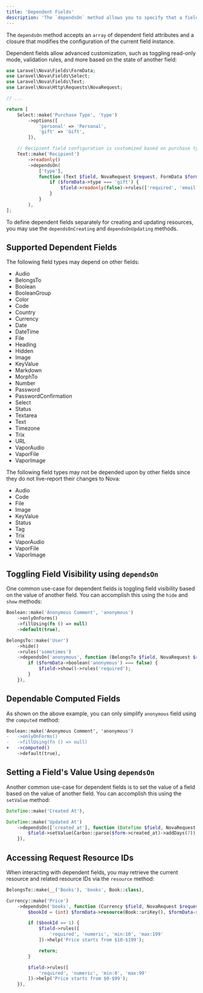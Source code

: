 ```yaml
---
title: 'Dependent Fields'
description: 'The `dependsOn` method allows you to specify that a fields configuration depends on one or more other fields values.'
---
```


The `dependsOn` method accepts an `array` of dependent field attributes and a closure that modifies the configuration of the current field instance.

Dependent fields allow advanced customization, such as toggling read-only mode, validation rules, and more based on the state of another field:

```php {9,18-25}
use Laravel\Nova\Fields\FormData;
use Laravel\Nova\Fields\Select;
use Laravel\Nova\Fields\Text;
use Laravel\Nova\Http\Requests\NovaRequest;

// ...

return [
    Select::make('Purchase Type', 'type')
        ->options([
            'personal' => 'Personal',
            'gift' => 'Gift',
        ]),

    // Recipient field configuration is customized based on purchase type...
    Text::make('Recipient')
        ->readonly()
        ->dependsOn(
            ['type'],
            function (Text $field, NovaRequest $request, FormData $formData) {
                if ($formData->type === 'gift') {
                    $field->readonly(false)->rules(['required', 'email']);
                }
            }
        ),
];
```

To define dependent fields separately for creating and updating resources, you may use the `dependsOnCreating` and `dependsOnUpdating` methods.

## Supported Dependent Fields

The following field types may depend on other fields:

- Audio
- BelongsTo
- Boolean
- BooleanGroup
- Color
- Code
- Country
- Currency
- Date
- DateTime
- File
- Heading
- Hidden
- Image
- KeyValue
- Markdown
- MorphTo
- Number
- Password
- PasswordConfirmation
- Select
- Status
- Textarea
- Text
- Timezone
- Trix
- URL
- VaporAudio
- VaporFile
- VaporImage

The following field types may not be depended upon by other fields since they do not live-report their changes to Nova:

- Audio
- Code
- File
- Image
- KeyValue
- Status
- Tag
- Trix
- VaporAudio
- VaporFile
- VaporImage

## Toggling Field Visibility using `dependsOn`

One common use-case for dependent fields is toggling field visibility based on the value of another field. You can accomplish this using the `hide` and `show` methods:

```php {1,7,9-13}
Boolean::make('Anonymous Comment', 'anonymous')
    ->onlyOnForms()
    ->fillUsing(fn () => null)
    ->default(true),

BelongsTo::make('User')
    ->hide()
    ->rules('sometimes')
    ->dependsOn('anonymous', function (BelongsTo $field, NovaRequest $request, FormData $formData) {
        if ($formData->boolean('anonymous') === false) {
            $field->show()->rules('required');
        }
    }),
```

## Dependable Computed Fields

As shown on the above example, you can only simplify `anonymous` field using the `computed` method:

```diff
Boolean::make('Anonymous Comment', 'anonymous')
-   ->onlyOnForms()
-   ->fillUsing(fn () => null)
+   ->computed()
    ->default(true),
```

## Setting a Field's Value Using `dependsOn`

Another common use-case for dependent fields is to set the value of a field based on the value of another field. You can accomplish this using the `setValue` method:

```php {1,5-6}
DateTime::make('Created At'),

DateTime::make('Updated At')
    ->dependsOn(['created_at'], function (DateTime $field, NovaRequest $request, FormData $form) {
        $field->setValue(Carbon::parse($form->created_at)->addDays(7));
    }),
```

## Accessing Request Resource IDs

When interacting with dependent fields, you may retrieve the current resource and related resource IDs via the `resource` method:

```php {5}
BelongsTo::make(__('Books'), 'books', Book::class),

Currency::make('Price')
    ->dependsOn('books', function (Currency $field, NovaRequest $request, FormData $formData) {
        $bookId = (int) $formData->resource(Book::uriKey(), $formData->books);

        if ($bookId == 1) {
            $field->rules([
                'required', 'numeric', 'min:10', 'max:199'
            ])->help('Price starts from $10-$199');

            return;
        }

        $field->rules([
            'required', 'numeric', 'min:0', 'max:99'
        ])->help('Price starts from $0-$99');
    }),
```
